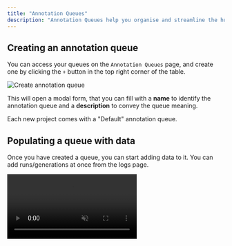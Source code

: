 ```yaml
---
title: "Annotation Queues"
description: "Annotation Queues help you organise and streamline the human evaluation process. You can easily set-up queues, add data for review and provide an accessible and efficient ui for domain experts to score, tag and add to datasets crucial insights."
---
```


## Creating an annotation queue

You can access your queues on the `Annotation Queues` page, and create one by clicking the `+` button in the top right corner of the table.

<Frame caption="Annotation Queues Page">
  <img src="/images/create-queue.gif" alt="Create annotation queue" />
</Frame>

This will open a modal form, that you can fill with a **name** to identify the annotation queue and a **description** to convey the queue meaning.

<Note>Each new project comes with a "Default" annotation queue.</Note>

## Populating a queue with data

Once you have created a queue, you can start adding data to it. You can add runs/generations at once from the logs page. 

<Frame caption="Add Multiple Items to the Annotation Queue">
  <video
    autoPlay
    muted
    loop
    playsInline
    src="/images/add-multiple-to-queue.mp4"
  />
</Frame>

You can also add a single item to the queue from a thread/run/generation detail page.

<Frame caption="Add a Single Item to the Annotation Queue">
  <video
    autoPlay
    muted
    loop
    playsInline
    src="/images/add-one-to-queue.mp4"
  />
</Frame>

## Streamlined review process

On the `Annotation Queues` page, a reviewer can open a specific queue and start reviewing added items.

<Frame caption="Annotation Queue Item Page">
  <img src="/images/annotation-queue.png" alt="The annotation item page" />
</Frame>

A reviewer can:

- **Score** the item
- **Tag** the item
- **Add to Dataset** the item

Finally, once the review is done, they can mark the item as Reviewed.

## Monitor Progress

Admins can monitor the progress of the queues on the `Annotation Queues` page by clicking on the `Admin View` button.


<Frame caption="Annotation Queue Items List Page">
  <video
    autoPlay
    muted
    loop
    playsInline
    src="/images/annotation-queue-admin-view.mp4"
  />
</Frame>

In this view, the Admin can switch between the `Pending` and `Reviewed` tabs to see how many items are left to review and how many have been reviewed.



